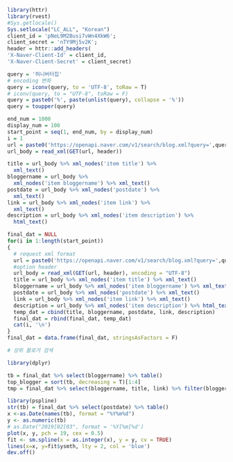 ```r
library(httr)
library(rvest)
#Sys.getlocale()
Sys.setlocale("LC_ALL", "Korean")
client_id = 'pNeL9M2Busi7vWn4XkW6';
client_secret = 'nTY9Mj5v2K';
header = httr::add_headers(
'X-Naver-Client-Id' = client_id,
'X-Naver-Client-Secret' = client_secret)
```

```r
query = '허니버터칩'
# encoding 변화
query = iconv(query, to = 'UTF-8', toRaw = T)
# iconv(query, to = "UTF-8", toRaw = F)
query = paste0('%', paste(unlist(query), collapse = '%'))
query = toupper(query)
```

```r
end_num = 1000
display_num = 100
start_point = seq(1, end_num, by = display_num)
i = 1
url = paste0('https://openapi.naver.com/v1/search/blog.xml?query=',query,'&display=',display_num,'&start=',start_point[i],'&sort=sim')
url_body = read_xml(GET(url, header))
```

```r
title = url_body %>% xml_nodes('item title') %>%
  xml_text()
bloggername = url_body %>% 
  xml_nodes('item bloggername') %>% xml_text()
postdate = url_body %>% xml_nodes('postdate') %>%
  xml_text()
link = url_body %>% xml_nodes('item link') %>%
  xml_text()
description = url_body %>% xml_nodes('item description') %>%
  html_text()
```

```r
final_dat = NULL
for(i in 1:length(start_point))
{
  # request xml format
  url = paste0('https://openapi.naver.com/v1/search/blog.xml?query=',query,'&display=',display_num,'&start=',start_point[i],'&sort=sim')
  #option header
  url_body = read_xml(GET(url, header), encoding = "UTF-8")
  title = url_body %>% xml_nodes('item title') %>% xml_text()
  bloggername = url_body %>% xml_nodes('item bloggername') %>% xml_text()
  postdate = url_body %>% xml_nodes('postdate') %>% xml_text()
  link = url_body %>% xml_nodes('item link') %>% xml_text()
  description = url_body %>% xml_nodes('item description') %>% html_text()
  temp_dat = cbind(title, bloggername, postdate, link, description)
  final_dat = rbind(final_dat, temp_dat)
  cat(i, '\n')
}
final_dat = data.frame(final_dat, stringsAsFactors = F)
```

```r
# 상위 블로거 검색

library(dplyr)

tb = final_dat %>% select(bloggername) %>% table()
top_blogger = sort(tb, decreasing = T)[1:4]
tmp = final_dat %>% select(bloggername, title, link) %>% filter(bloggername %in% names(top_blogger)) 

```

```r
library(pspline)
str(tb) = final_dat %>% select(postdate) %>% table()
x <-as.Date(names(tb), format = "%Y%m%d")
y <- as.numeric(tb)
# as.Date("2019[02[03", format = '%Y[%m[%d')
plot(x, y, pch = 19, cex = 0.5)
fit <- sm.spline(x = as.integer(x), y = y, cv = TRUE)
lines(x=x, y=fit$ysmth, lty = 2, col = 'blue')
dev.off()
```


